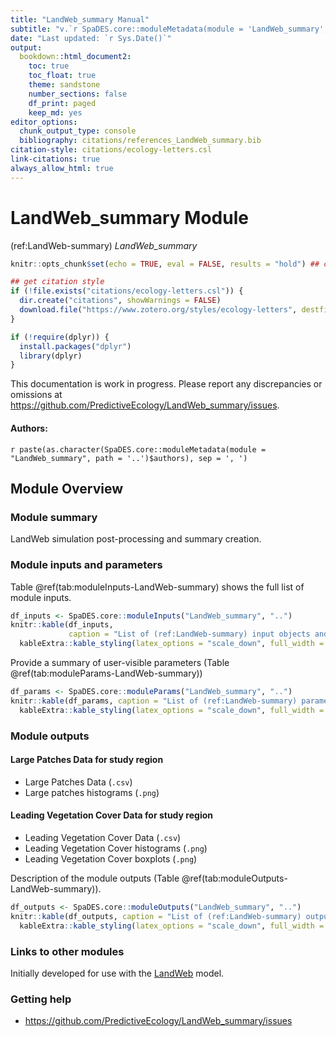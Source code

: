 ```yaml
---
title: "LandWeb_summary Manual"
subtitle: "v.`r SpaDES.core::moduleMetadata(module = 'LandWeb_summary', path = '..')$version`"
date: "Last updated: `r Sys.Date()`"
output:
  bookdown::html_document2:
    toc: true
    toc_float: true
    theme: sandstone
    number_sections: false
    df_print: paged
    keep_md: yes
editor_options:
  chunk_output_type: console
  bibliography: citations/references_LandWeb_summary.bib
citation-style: citations/ecology-letters.csl
link-citations: true
always_allow_html: true
---
```


# LandWeb_summary Module

<!-- the following are text references used in captions for LaTeX compatibility -->
(ref:LandWeb-summary) *LandWeb_summary*

```r
knitr::opts_chunk$set(echo = TRUE, eval = FALSE, results = "hold") ## change to eval = TRUE if all chunks are to be evaluated

## get citation style
if (!file.exists("citations/ecology-letters.csl")) {
  dir.create("citations", showWarnings = FALSE)
  download.file("https://www.zotero.org/styles/ecology-letters", destfile = "citations/ecology-letters.csl")
}

if (!require(dplyr)) {
  install.packages("dplyr")
  library(dplyr)
}
```

:::{.rmdwarning}
This documentation is work in progress.
Please report any discrepancies or omissions at <https://github.com/PredictiveEcology/LandWeb_summary/issues>.
:::

#### Authors:

`r paste(as.character(SpaDES.core::moduleMetadata(module = "LandWeb_summary", path = '..')$authors), sep = ', ')`
<!-- ideally separate authors with new lines, '\n' not working -->

## Module Overview

### Module summary

LandWeb simulation post-processing and summary creation.

<!-- TODO: add more details from LandWeb development document -->

### Module inputs and parameters

Table \@ref(tab:moduleInputs-LandWeb-summary) shows the full list of module inputs.

```r
df_inputs <- SpaDES.core::moduleInputs("LandWeb_summary", "..")
knitr::kable(df_inputs,
             caption = "List of (ref:LandWeb-summary) input objects and their description.") %>%
  kableExtra::kable_styling(latex_options = "scale_down", full_width = FALSE)
```

Provide a summary of user-visible parameters (Table \@ref(tab:moduleParams-LandWeb-summary))


```r
df_params <- SpaDES.core::moduleParams("LandWeb_summary", "..")
knitr::kable(df_params, caption = "List of (ref:LandWeb-summary) parameters and their description.") %>%
  kableExtra::kable_styling(latex_options = "scale_down", full_width = FALSE)
```

### Module outputs

#### Large Patches Data for study region

- Large Patches Data (`.csv`)
- Large patches histograms (`.png`)

#### Leading Vegetation Cover Data for study region

- Leading Vegetation Cover Data (`.csv`)
- Leading Vegetation Cover histograms (`.png`)
- Leading Vegetation Cover boxplots (`.png`)

Description of the module outputs (Table \@ref(tab:moduleOutputs-LandWeb-summary)).

```r
df_outputs <- SpaDES.core::moduleOutputs("LandWeb_summary", "..")
knitr::kable(df_outputs, caption = "List of (ref:LandWeb-summary) outputs and their description.") %>%
  kableExtra::kable_styling(latex_options = "scale_down", full_width = FALSE)
```

### Links to other modules

Initially developed for use with the [LandWeb](https://github.com/PredictiveEcology/LandWeb) model.

### Getting help

-   <https://github.com/PredictiveEcology/LandWeb_summary/issues>
